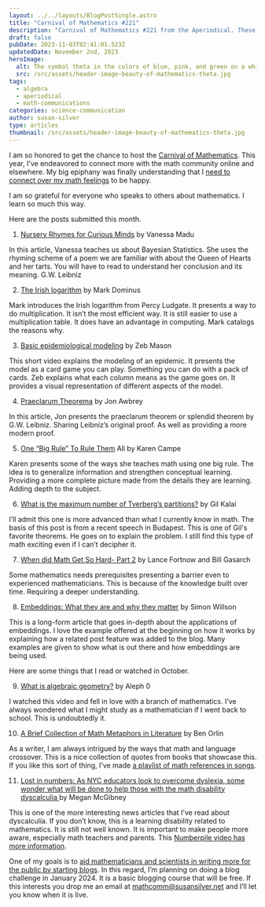 ```yaml
---
layout: ../../layouts/BlogPostSingle.astro
title: "Carnival of Mathematics #221"
description: "Carnival of Mathematics #221 from the Aperiodical. These are articles from the month of October in math communications."
draft: false
pubDate: 2023-11-03T02:41:01.523Z
updatedDate: November 2nd, 2023
heroImage:
  alt: The symbol theta in the colors of blue, pink, and green on a white background.
  src: /src/assets/header-image-beauty-of-mathematics-theta.jpg
tags:
  - algebra
  - aperiodical
  - math-communications
categories: science-communication
author: susan-silver
type: articles
thumbnail: /src/assets/header-image-beauty-of-mathematics-theta.jpg
---
```


I am so honored to get the chance to host the [Carnival of Mathematics](https://aperiodical.com/carnival-of-mathematics/). This year, I’ve endeavored to connect more with the math community online and elsewhere. My big epiphany was finally understanding that I [need to connect over my math feelings](https://beautyofmathematics.com/math-communication-as-rebellion/) to be happy. 

I am so grateful for everyone who speaks to others about mathematics. I learn so much this way. 

Here are the posts submitted this month. 



1. [Nursery Rhymes for Curious Minds](https://medium.com/@vanessamadu/nursery-rhymes-for-curious-minds-the-queen-of-hearts-messes-up-her-tarts-43580870a2d3) by Vanessa Madu

In this article, Vanessa teaches us about Bayesian Statistics. She uses the rhyming scheme of a poem we are familiar with about the Queen of Hearts and her tarts. You will have to read to understand her conclusion and its meaning. G.W. Leibniz



2. [The Irish logarithm](https://blog.plover.com/math/irish-logarithm.html) by Mark Dominus

Mark introduces the Irish logarithm from Percy Ludgate. It presents a way to do multiplication. It isn’t the most efficient way. It is still easier to use a multiplication table. It does have an advantage in computing. Mark catalogs the reasons why. 



3. [Basic epidemiological modeling](https://www.youtube.com/watch?v=dYXElVZrayU) by Zeb Mason

This short video explains the modeling of an epidemic. It presents the model as a card game you can play. Something you can do with a pack of cards. Zeb explains what each column means as the game goes on. It provides a visual representation of different aspects of the model. 



4. [Praeclarum Theorema](https://inquiryintoinquiry.com/2023/10/05/praeclarum-theorema-a/) by Jon Awbrey

In this article, Jon presents the praeclarum theorem or splendid theorem by G.W. Leibniz. Sharing Leibniz’s original proof. As well as providing a more modern proof. 



5. [One “Big Rule” To Rule Them](https://karendcampe.wordpress.com/2023/10/13/one-big-rule-to-rule-them-all/) All by Karen Campe 

Karen presents some of the ways she teaches math using one big rule. The idea is to generalize information and strengthen conceptual learning. Providing a more complete picture made from the details they are learning. Adding depth to the subject. 



6. [What is the maximum number of Tverberg’s partitions?](https://gilkalai.wordpress.com/2023/10/24/what-is-the-maximum-number-of-tverbergs-partitions/) by Gil Kalai

I’ll admit this one is more advanced than what I currently know in math. The basis of this post is from a recent speech in Budapest.  This is one of Gil's favorite theorems. He goes on to explain the problem. I still find this type of math exciting even if I can’t decipher it. 


7. [When did Math Get So Hard- Part 2](https://blog.computationalcomplexity.org/2023/10/when-did-math-get-so-hard-part-2.html) by Lance Fortnow and Bill Gasarch

Some mathematics needs prerequisites presenting a barrier even to experienced mathematicians. This is because of the knowledge built over time. Requiring a deeper understanding. 

8. [Embeddings: What they are and why they matter](https://simonwillison.net/2023/Oct/23/embeddings/) by Simon Willson

This is a long-form article that goes in-depth about the applications of embeddings. I love the example offered at the beginning on how it works by explaining how a related post feature was added to the blog. Many examples are given to show what is out there and how embeddings are being used. 

Here are some things that I read or watched in October. 



9. [What is algebraic geometry?](https://www.youtube.com/watch?v=MflpyJwhMhQ) by Aleph 0

I watched this video and fell in love with a branch of mathematics. I’ve always wondered what I might study as a mathematician if I went back to school. This is undoubtedly it. 



10. [A Brief Collection of Math Metaphors in Literature](https://mathwithbaddrawings.com/2023/10/30/a-brief-collection-of-math-metaphors-in-literature/) by Ben Orlin

As a writer, I am always intrigued by the ways that math and language crossover. This is a nice collection of quotes from books that showcase this. If you like this sort of thing, I’ve made [a playlist of math references in songs](https://beautyofmathematics.com/math-love-songs/). 



11. [Lost in numbers: As NYC educators look to overcome dyslexia, some wonder what will be done to help those with the math disability dyscalculia ](https://www.amny.com/news/nyc-educators-overcome-dyslexia-dyscalculia-math/)by Megan McGibney

This is one of the more interesting news articles that I’ve read about dyscalculia. If you don’t know, this is a learning disability related to mathematics. It is still not well known. It is important to make people more aware, especially math teachers and parents. This [Numberpile video has more information](https://www.youtube.com/watch?v=p_Hqdqe84Uc). 

One of my goals is to [aid mathematicians and scientists in writing more for the public by starting blogs](https://fancycomma.com/2022/03/05/why-you-should-start-a-science-blog-this-year/). In this regard, I’m planning on doing a blog challenge in January 2024. It is a basic blogging course that will be free. If this interests you drop me an email at [mathcomm@susansilver.net](mailto:mathcomm@susansilver.net) and I’ll let you know when it is live.

<RelatedArticles oneTitle="The Role of Creative Play in Mathematics" oneURL="/creative-play-mathematics" twoTitle="Join Me on the Finite Group Math Comm Discord" twoURL="/join-me-on-the-finite-group-math-comm-discord" threeTitle="Explore Over 100 Links and Meet the Storytellers Who Bring Mathematics to Life" threeURL="/math-communication"  />
